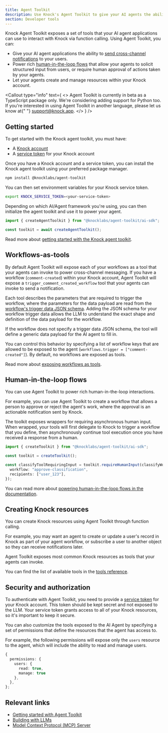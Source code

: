```yaml
---
title: Agent Toolkit
description: Use Knock's Agent Toolkit to give your AI agents the ability to send cross-channel messaging and power rich human-in-the-loop flows.
section: Developer tools
---
```


Knock Agent Toolkit exposes a set of tools that your AI agent applications can use to interact with Knock via function calling. Using Agent Toolkit, you can:

- Give your AI agent applications the ability to [send cross-channel notifications](/developer-tools/agent-toolkit/workflows-as-tools) to your users.
- Power rich [human-in-the-loop flows](/developer-tools/agent-toolkit/human-in-the-loop-flows) that allow your agents to solicit structured input from users, or require human approval of actions taken by your agents.
- Let your agents create and manage resources within your Knock account.

<Callout
  type="info"
  text={
    <>
      Agent Toolkit is currently in beta as a TypeScript package only. We're
      considering adding support for Python too. If you're interested in using
      Agent Toolkit in another language, please let us know at{" "}
      <a href="mailto:support@knock.app">support@knock.app</a>.
    </>
  }
/>

## Getting started

To get started with the Knock agent toolkit, you must have:

- A [Knock account](https://dashboard.knock.app/signup)
- A [service token](/developer-tools/service-tokens) for your Knock account

Once you have a Knock account and a service token, you can install the Knock agent toolkit using your preferred package manager.

```bash
npm install @knocklabs/agent-toolkit
```

You can then set environment variables for your Knock service token.

```bash
export KNOCK_SERVICE_TOKEN=<your-service-token>
```

Depending on which AI/Agent framework you're using, you can then initialize the agent toolkit and use it to power your agent.

```typescript
import { createAgentToolkit } from "@knocklabs/agent-toolkit/ai-sdk";

const toolkit = await createAgentToolkit();
```

Read more about [getting started with the Knock agent toolkit](/developer-tools/agent-toolkit/getting-started).

## Workflows-as-tools

By default Agent Toolkit will expose each of your workflows as a tool that your agents can invoke to power cross-channel messaging. If you have a workflow (`comment-created`) within your Knock account, Agent Toolkit will expose a `trigger_comment_created_workflow` tool that your agents can invoke to send a notification.

Each tool describes the parameters that are required to trigger the workflow, where the parameters for the data payload are read from the [workflow's trigger data JSON schema](/developer-tools/validating-trigger-data). Adding the JSON schema for your workflow trigger data allows the LLM to understand the exact shape and definition of the data payload for the workflow.

If the workflow does not specify a trigger data JSON schema, the tool will define a generic data payload for the AI agent to fill in.

You can control this behavior by specifying a list of workflow keys that are allowed to be exposed to the agent (`workflows.trigger = ["comment-created"]`). By default, no workflows are exposed as tools.

Read more about [exposing workflows as tools](/developer-tools/agent-toolkit/workflows-as-tools).

## Human-in-the-loop flows

You can use Agent Toolkit to power rich human-in-the-loop interactions.

For example, you can use Agent Toolkit to create a workflow that allows a person to approve or reject the agent's work, where the approval is an actionable notification sent by Knock.

The toolkit exposes wrappers for requiring asynchronous human input. When wrapped, your tools will first delegate to Knock to trigger a workflow that you define, then asynchronously continue tool execution once you have received a response from a human.

```typescript title="Wrapping a tool as requiring human input"
import { createToolkit } from "@knocklabs/agent-toolkit/ai-sdk";

const toolkit = createToolkit();

const classifyToolRequiringInput = toolkit.requireHumanInput(classifyWork, {
  workflow: "approve-classification",
  recipients: ["user_123"],
});
```

You can read more about [powering human-in-the-loop flows in the documentation](/developer-tools/agent-toolkit/human-in-the-loop-flows).

## Creating Knock resources

You can create Knock resources using Agent Toolkit through function calling.

For example, you may want an agent to create or update a user's record in Knock as part of your agent workflow, or subscribe a user to another object so they can receive notifications later.

Agent Toolkit exposes most common Knock resources as tools that your agents can invoke.

You can find the list of available tools in the [tools reference](/developer-tools/agent-toolkit/tools-reference).

## Security and authorization

To authenticate with Agent Toolkit, you need to provide a [service token](/developer-tools/service-tokens) for your Knock account. This token should be kept secret and not exposed to the LLM. Your service token grants access to all of your Knock resources, so it's important to keep it secure.

You can also customize the tools exposed to the AI Agent by specifying a set of permissions that define the resources that the agent has access to.

For example, the following permissions will expose only the `users` resource to the agent, which will include the ability to read and manage users.

```typescript title="Setting permissions for the agent"
{
  permissions: {
    users: {
      read: true,
      manage: true
    },
  },
};
```

## Relevant links

- [Getting started with Agent Toolkit](/developer-tools/agent-toolkit/getting-started)
- [Building with LLMs](/developer-tools/building-with-llms)
- [Model Context Protocol (MCP) Server](/developer-tools/mcp-server)
